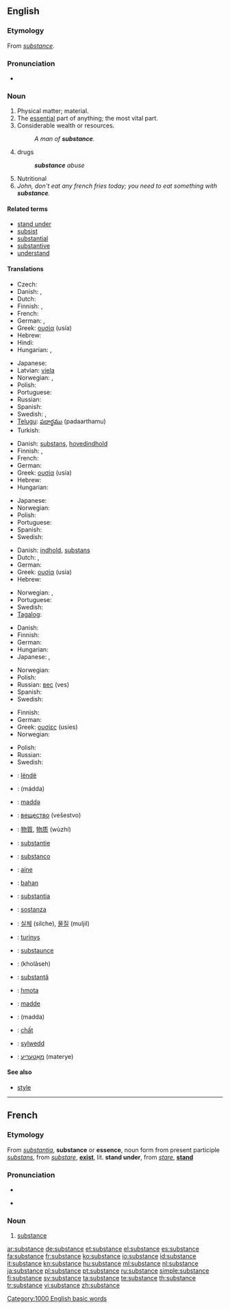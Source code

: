 ==English==
{{wikipedia}}

===Etymology===
From {{etyl|fro}} ''[[#French|substance]]''.

===Pronunciation===
* {{audio|en-us-substance.ogg|Audio (US)}}

===Noun===
{{en-noun}}

# Physical matter; material.
# The [[essential]] part of anything; the most vital part.
# Considerable wealth or resources.
#: ''A man of '''substance'''.''
# drugs
#: '''''substance''' abuse''
#Nutritional
#''John, don't eat any french fries today; you need to eat something with '''substance'''.''

====Related terms====
* [[stand under]]
* [[subsist]]
* [[substantial]]
* [[substantive]]
* [[understand]]

====Translations====
{{trans-top|matter}}
* Czech: {{t+|cs|látka|f}}
* Danish: {{t-|da|substans}}, {{t+|da|masse}}
* Dutch: {{t+|nl|substantie|f}}
* Finnish: {{t+|fi|aine}}, {{t+|fi|materia}}
* French: {{t+|fr|substance|f}}
* German: {{t+|de|Substanz|f}}, {{t+|de|Stoff|m}}
* Greek: [[ουσία]] (usía) {{f}}
* Hebrew: {{he-translation|חומר|khómer}} {{m}}
* Hindi: {{t|hi|पदार्थ|m|tr=padārth|xs=Hindi}}
* Hungarian: {{t+|hu|anyag}}, {{t+|hu|tartalom}}
{{trans-mid}}
* Japanese: {{t+|ja|物質|tr=busshitsu}}
* Latvian: [[viela]] {{f}}
* Norwegian: {{t-|no|substans|m}}, {{t+|no|masse|m}}
* Polish: {{t+|pl|substancja|f}}
* Portuguese: {{t+|pt|substância|f}}
* Russian: {{t+|ru|вещество|n|tr=veščestvó}}
* Spanish: {{t+|es|sustancia|f}}
* Swedish: {{t+|sv|ämne|n}}, {{t+|sv|substans|c}}
* [[Telugu]]: [[పదార్థము]] (padaarthamu)
* Turkish: {{t+|tr|madde}}
{{trans-bottom}}

{{trans-top|essential part}}
* Danish: [[substans]], [[hovedindhold]]
* Finnish: {{t+|fi|ydin}}, {{t+|fi|substanssi}}
* French: {{t+|fr|substance|f}}
* German: {{t+|de|Substanz|f}}
* Greek: [[ουσία]] (usía) {{f}}
* Hebrew: {{he-translation|תוכן|tókhen}} {{m}}
* Hungarian: {{t+|hu|lényeg}}
{{trans-mid}}
* Japanese: {{t|ja|骨子|tr=kosshi}}
* Norwegian: {{t-|no|substans|m}}
* Polish: {{t+|pl|istota|f}}
* Portuguese: {{t+|pt|substância|f}}
* Spanish: {{t+|es|sustancia|f}}
* Swedish: {{t+|sv|substans|c}}
{{trans-bottom}}

{{trans-top|true meaning}}
* Danish: [[indhold]], [[substans]]
* Dutch: {{t+|nl|kern}}, {{t+|nl|essentie|f}}
* German: {{t+|de|Substanz|f}}
* Greek: [[ουσία]] (usía) {{f}}
* Hebrew: {{he-translation|מהות|mahút}} {{f}}
{{trans-mid}}
* Norwegian: {{t-|no|essens|m}}, {{t+|no|kjerne|m}}
* Portuguese: {{t+|pt|substância|f}}
* Swedish: {{t+|sv|substans|c}}
* [[Tagalog]]: {{t|tl}}
{{trans-bottom}}

{{trans-top|considerable wealth}}
* Danish: {{t-|da|formue}}
* Finnish: {{t+|fi|vara|alt=varat}}
* German: {{t+|de|Substanz|f}}
* Hungarian: {{t+|hu|vagyon}}
* Japanese: {{t-|ja|本質|tr=honshitsu}}, {{t-|ja|実体|tr=jittai}}
{{trans-mid}}
* Norwegian: {{t-|no|formue|m}}
* Polish: {{t-|pl|majątek|m}}
* Russian: [[вес]] (ves) {{m}}
* Spanish: {{t+|es|sustancia|f}}
* Swedish: {{t+|sv|resurs|c}}
{{trans-bottom}}

{{trans-top|drugs}}
* Finnish: {{t+|fi|aine|alt=aineet}}
* German: {{t+|de|Substanz|f}}
* Greek: [[ουσίες]] (usíes) {{f|p}}
* Norwegian: {{t+|no|narkotika}}
{{trans-mid}}
* Polish: {{t+|pl|narkotyk|m}}
* Russian: {{t+|ru|вещество|n|tr=veščestvó}}
* Swedish: {{t+|sv|substans|c}}
{{trans-bottom}}

{{checktrans-top}}
* {{ttbc|Albanian}}: [[lëndë]]
* {{ttbc|Arabic}}: {{Arab|[[مادة]]}} (mádda) {{f}}
* {{ttbc|Azeri}}: [[maddə]]
* {{ttbc|Bulgarian}}: [[вещество]] (vešestvo) {{n}}
* {{ttbc|Chinese}}: [[物質]], [[物质]] (wùzhí)
* {{ttbc|Dutch}}: [[substantie]]
* {{ttbc|Esperanto}}: [[substanco]]
* {{ttbc|Estonian}}: [[aine]]
* {{ttbc|Indonesian}}: [[bahan]]
* {{ttbc|Interlingua}}: [[substantia]]
* {{ttbc|Italian}}: [[sostanza]] {{f}}
{{checktrans-mid}}
* {{ttbc|Korean}}: [[실체]] (silche), [[물질]] (muljil)
* {{ttbc|Lithuanian}}: [[turinys]]
* {{ttbc|Middle English}}: [[substaunce]]
* {{ttbc|Persian}}: {{fa-Arab|[[خلاصه]]}} (kholâseh)
* {{ttbc|Romanian}}: [[substanţă]] {{f}}
* {{ttbc|Slovak}}: [[hmota]] {{f}}
* {{ttbc|Turkish}}: [[madde]]
* {{ttbc|Uyghur}}: (madda)
* {{ttbc|Vietnamese}}: [[chất]]
* {{ttbc|Welsh}}: [[sylwedd]]
* {{ttbc|Yiddish}}: [[מאַטעריע]] (materye)
{{checktrans-bottom}}

====See also====
* [[style]]

[[Category:1000 English basic words]]

----

==French==

===Etymology===
From {{etyl|la|fr}} ''[[substantia]]'', '''substance''' or '''essence''', noun form from present participle ''[[substans]]'', from ''[[substare]]'', '''[[exist]]''', lit. '''stand under''', from ''[[stare]]'', '''[[stand]]'''

===Pronunciation===
* {{audio|Fr-substance.ogg|audio}}
* {{IPA|/syb.stɑ̃s/|lang=fr}} {{X-SAMPA|/syb.stA~s/}}

===Noun===
{{fr-noun|f}}

# [[#Noun|substance]]

[[ar:substance]]
[[de:substance]]
[[et:substance]]
[[el:substance]]
[[es:substance]]
[[fa:substance]]
[[fr:substance]]
[[ko:substance]]
[[io:substance]]
[[id:substance]]
[[it:substance]]
[[kn:substance]]
[[hu:substance]]
[[ml:substance]]
[[nl:substance]]
[[ja:substance]]
[[pl:substance]]
[[pt:substance]]
[[ru:substance]]
[[simple:substance]]
[[fi:substance]]
[[sv:substance]]
[[ta:substance]]
[[te:substance]]
[[th:substance]]
[[tr:substance]]
[[vi:substance]]
[[zh:substance]]